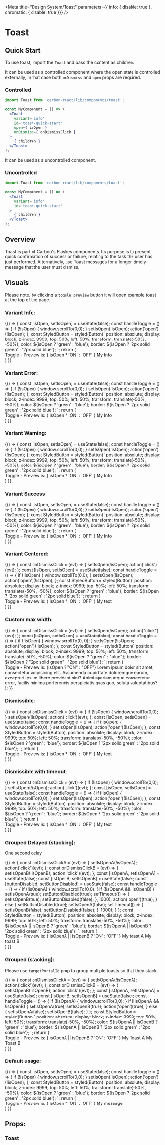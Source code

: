 
<Meta title="Design System/Toast" parameters={{ info: { disable: true }, chromatic: { disable: true }}} />

# Toast

## Quick Start

To use toast, import the `Toast` and pass the content as children.

It can be used as a controlled component where the open state is controlled externally,
in that case both `onDismiss` and `open` props are required.

### Controlled

```jsx
import Toast from 'carbon-react/lib/components/toast';

const MyComponent = () => (
  <Toast
    variant='info'
    id='toast-quick-start'
    open={ isOpen }
    onDismiss={ onDismissClick }
  >
    { children }
  </Toast>
);
```

It can be used as a uncontrolled component.

### Uncontrolled

```jsx
import Toast from 'carbon-react/lib/components/toast';

const MyComponent = () => (
  <Toast
    variant='info'
    id='toast-quick-start'
  >
    { children }
  </Toast>
);
```

## Overview
Toast is part of Carbon's Flashes components.
Its purpose is to present quick confirmation of success or failure, relating to the task the user has just performed. Alternatively, use Toast messages for a longer, timely message that the user must dismiss.

## Visuals
Please note, by clicking a `toggle preview` button it will open example toast at the top of the page.

### Variant Info:
<Preview>
  <Story
    name="variant-info"
    parameters={{ info: { disable: true }}}
  >
  {() => {
    const [isOpen, setIsOpen] = useState(false);
    const handleToggle = () => {
      if (!isOpen) {
        window.scrollTo(0,0);
      }
      setIsOpen(!isOpen);
      action('open')(!isOpen);
    };
    const StyledButton = styled(Button)`
      position: absolute;
      display: block;
      z-index: 9999;
      top: 50%;
      left: 50%;
      transform: translate(-50%, -50%);
      color: ${isOpen ? 'green' : 'blue'};
      border: ${isOpen ? '2px solid green' : '2px solid blue'};
    `;
    return (
      <div id="wrapper-variant-info">
        <StyledButton
          id="button-variant-info"
          key='button'
          onClick={ handleToggle }
        >
          Toggle - Preview is: { isOpen ? 'ON' : 'OFF' }
        </StyledButton>
        <Toast
          variant='info'
          id='toast-variant-info'
          open={ isOpen }
        >
          My Info
        </Toast>
      </div>
    )
  }}
  </Story>
</Preview>

### Variant Error:
<Preview>
  <Story
    name="variant-error"
    parameters={{ info: { disable: true }}}
  >
  {() => {
    const [isOpen, setIsOpen] = useState(false);
    const handleToggle = () => {
      if (!isOpen) {
        window.scrollTo(0,0);
      }
      setIsOpen(!isOpen);
      action('open')(!isOpen);
    };
    const StyledButton = styled(Button)`
      position: absolute;
      display: block;
      z-index: 9999;
      top: 50%;
      left: 50%;
      transform: translate(-50%, -50%);
      color: ${isOpen ? 'green' : 'blue'};
      border: ${isOpen ? '2px solid green' : '2px solid blue'};
    `;
    return (
      <div id="wrapper-variant-error">
        <StyledButton
          id='button-variant-error'
          key='button'
          onClick={ handleToggle }
        >
          Toggle - Preview is: { isOpen ? 'ON' : 'OFF' }
        </StyledButton>
        <Toast
          variant='error'
          id='toast-variant-error'
          open={ isOpen }
        >
          My Info
        </Toast>
      </div>
    )
  }}
  </Story>
</Preview>

### Variant Warning:
<Preview>
  <Story
    name="variant-warning"
    parameters={{ info: { disable: true }}}
  >
  {() => {
    const [isOpen, setIsOpen] = useState(false);
    const handleToggle = () => {
      if (!isOpen) {
        window.scrollTo(0,0);
      }
      setIsOpen(!isOpen);
      action('open')(!isOpen);
    };
    const StyledButton = styled(Button)`
      position: absolute;
      display: block;
      z-index: 9999;
      top: 50%;
      left: 50%;
      transform: translate(-50%, -50%);
      color: ${isOpen ? 'green' : 'blue'};
      border: ${isOpen ? '2px solid green' : '2px solid blue'};
    `;
    return (
      <div id="wrapper-variant-warning">
        <StyledButton
          id='button-variant-warning'
          key='button'
          onClick={ handleToggle }
        >
          Toggle - Preview is: { isOpen ? 'ON' : 'OFF' }
        </StyledButton>
        <Toast
          variant='warning'
          id='toast-variant-warning'
          open={ isOpen }
        >
          My Info
        </Toast>
      </div>
    )
  }}
  </Story>
</Preview>

### Variant Success

<Preview>
  <Story
    name="variant-success"
    parameters={{ info: { disable: true }}}
  >
  {() => {
    const [isOpen, setIsOpen] = useState(false);
    const handleToggle = () => {
      if (!isOpen) {
        window.scrollTo(0,0);
      }
      setIsOpen(!isOpen);
      action('open')(!isOpen);
    };
    const StyledButton = styled(Button)`
      position: absolute;
      display: block;
      z-index: 9999;
      top: 50%;
      left: 50%;
      transform: translate(-50%, -50%);
      color: ${isOpen ? 'green' : 'blue'};
      border: ${isOpen ? '2px solid green' : '2px solid blue'};
    `;
    return (
      <div id="wrapper-variant-success">
        <StyledButton
          id='button-variant-success'
          key='button'
          onClick={ handleToggle }
        >
          Toggle - Preview is: { isOpen ? 'ON' : 'OFF' }
        </StyledButton>
        <Toast
          variant='success'
          id='default-toast'
          open={ isOpen }
        >
          My Info
        </Toast>
      </div>
    )
  }}
  </Story>
</Preview>

### Variant Centered:

<Preview>
  <Story
    name="centered"
    parameters={{ info: { disable: true }}}
  >
  {() => {
    const onDismissClick = (evt) => {
      setIsOpen(!isOpen);
      action('click')(evt);
    };
    const [isOpen, setIsOpen] = useState(false);
    const handleToggle = () => {
      if (!isOpen) {
        window.scrollTo(0,0);
      }
      setIsOpen(!isOpen);
      action('open')(!isOpen);
    };
    const StyledButton = styled(Button)`
      position: absolute;
      display: block;
      z-index: 9999;
      top: 50%;
      left: 50%;
      transform: translate(-50%, -50%);
      color: ${isOpen ? 'green' : 'blue'};
      border: ${isOpen ? '2px solid green' : '2px solid blue'};
    `;
    return (
      <div id="wrapper-centered">
        <StyledButton
          id='button-variant-centered'
          key='button'
          onClick={ handleToggle }
        >
          Toggle - Preview is: { isOpen ? 'ON' : 'OFF' }
        </StyledButton>
        <Toast
          variant='warning'
          id='toast-centered'
          open={ isOpen }
          onDismiss={ onDismissClick }
          isCenter={ true }
        >
          My text
        </Toast>
      </div>
    )
  }}
  </Story>
</Preview>

### Custom max width:

<Preview>
  <Story name="custom-max-width" parameters={{ info: { disable: true } }}>
    {() => {
      const onDismissClick = (evt) => {
        setIsOpen(!isOpen);
        action("click")(evt);
      };
      const [isOpen, setIsOpen] = useState(false);
      const handleToggle = () => {
        if (!isOpen) {
          window.scrollTo(0, 0);
        }
        setIsOpen(!isOpen);
        action("open")(!isOpen);
      };
      const StyledButton = styled(Button)`
        position: absolute;
        display: block;
        z-index: 9999;
        top: 50%;
        left: 50%;
        transform: translate(-50%, -50%);
        color: ${isOpen ? "green" : "blue"};
        border: ${isOpen ? "2px solid green" : "2px solid blue"};
      `;
      return (
        <div id="wrapper-custom-width">
          <StyledButton
            id="button-custom-width"
            key="button"
            onClick={handleToggle}
          >
            Toggle - Preview is: {isOpen ? "ON" : "OFF"}
          </StyledButton>
          <Toast
            variant="warning"
            id="toast-custom-width"
            open={isOpen}
            onDismiss={onDismissClick}
            isCenter={true}
            maxWidth="550px"
          >
            Lorem ipsum dolor sit amet, consectetur adipisicing elit. Assumenda
            cupiditate doloremque earum, excepturi ipsum libero provident sint?
            Animi aperiam atque consectetur error, facilis minima perferendis
            perspiciatis quas quo, soluta voluptatibus?
          </Toast>
        </div>
      );
    }}
  </Story>
</Preview>

### Dismissible:

<Preview>
  <Story
    name="dismissible"
    parameters={{ info: { disable: true }}}
  >
  {() => {
    const onDismissClick = (evt) => {
      if (!isOpen) {
        window.scrollTo(0,0);
      }
      setIsOpen(!isOpen);
      action('click')(evt);
    };
    const [isOpen, setIsOpen] = useState(false);
    const handleToggle = () => {
      if (!isOpen) {
        window.scrollTo(0,0);
      }
      setIsOpen(!isOpen);
      action('open')(!isOpen);
    };
    const StyledButton = styled(Button)`
      position: absolute;
      display: block;
      z-index: 9999;
      top: 50%;
      left: 50%;
      transform: translate(-50%, -50%);
      color: ${isOpen ? 'green' : 'blue'};
      border: ${isOpen ? '2px solid green' : '2px solid blue'};
    `;
    return (
      <div id="wrapper-dismissible">
        <StyledButton
          id='button-toast-dismissible'
          key='button'
          onClick={ handleToggle }
        >
          Toggle - Preview is: { isOpen ? 'ON' : 'OFF' }
        </StyledButton>
        <Toast
          variant='warning'
          id='toast-dismissible'
          open={ isOpen }
          onDismiss={ onDismissClick }
          isCenter={ true }
        >
          My text
        </Toast>
      </div>
    )
  }}
  </Story>
</Preview>

### Dismissible with timeout:

<Preview>
  <Story
    name="dismissible-with-timeout"
    parameters={{ info: { disable: true }}}
  >
  {() => {
    const onDismissClick = (evt) => {
      if (!isOpen) {
        window.scrollTo(0,0);
      }
      setIsOpen(!isOpen);
      action('click')(evt);
    };
    const [isOpen, setIsOpen] = useState(false);
    const handleToggle = () => {
      if (!isOpen) {
        window.scrollTo(0,0);
      }
      setIsOpen(!isOpen);
      action('open')(!isOpen);
    };
    const StyledButton = styled(Button)`
      position: absolute;
      display: block;
      z-index: 9999;
      top: 50%;
      left: 50%;
      transform: translate(-50%, -50%);
      color: ${isOpen ? 'green' : 'blue'};
      border: ${isOpen ? '2px solid green' : '2px solid blue'};
    `;
    return (
      <div id="wrapper-dismissible">
        <StyledButton
          id='button-toast-dismissible'
          key='button'
          onClick={ handleToggle }
        >
          Toggle - Preview is: { isOpen ? 'ON' : 'OFF' }
        </StyledButton>
        <Toast
          variant='warning'
          id='toast-dismissible'
          open={ isOpen }
          onDismiss={ onDismissClick }
          isCenter={ true }
          timeout={ 2000 }
        >
          My text
        </Toast>
      </div>
    )
  }}
  </Story>
</Preview>

### Grouped Delayed (stacking):

One second delay

<Preview>
  <Story name="stacked-delayed" parameters={{ info: { disable: true }}} >
  {() => {
    const onDismissClickA = (evt) => {
      setIsOpenA(!isOpenA);
      action('click')(evt);
    };
    const onDismissClickB = (evt) => {
      setIsOpenB(!isOpenB);
      action('click')(evt);
    };
    const [isOpenA, setIsOpenA] = useState(false);
    const [isOpenB, setIsOpenB] = useState(false);
    const [buttonDisabled, setButtonDisabled] = useState(false);
    const handleToggle = () => {
      if (!isOpenA) {
        window.scrollTo(0,0);
      }
      if (!isOpenA && !isOpenB) {
        setIsOpenA(true);
        setButtonDisabled(true);
        setTimeout(() => {
          setIsOpenB(true);
          setButtonDisabled(false);
        }, 1000);
        action('open')(true);
      }
      else {
        setButtonDisabled(true);
        setIsOpenA(false);
        setTimeout(() => {
          setIsOpenB(false);
          setButtonDisabled(false);
        }, 1000);
      }
    };
    const StyledButton = styled(Button)`
      position: absolute;
      display: block;
      z-index: 9999;
      top: 50%;
      left: 50%;
      transform: translate(-50%, -50%);
      color: ${isOpenA || isOpenB ? 'green' : 'blue'};
      border: ${isOpenA || isOpenB ? '2px solid green' : '2px solid blue'};
    `;
    return (
      <div id="wrapper-stacked-delayed">
        <StyledButton
          id='button-stacked-delayed'
          key='button'
          onClick={ handleToggle }
          disabled={ buttonDisabled }
        >
          Toggle - Preview is: { isOpenA || isOpenB ? 'ON' : 'OFF' }
        </StyledButton>
        <Toast
          id="toast-stacked-delayed-a"
          variant='warning'
          open={ isOpenA }
          onDismiss={ onDismissClickA }
          isCenter={ true }
          targetPortalId='stacked-delay'
        >
          My toast A
        </Toast>
        <Toast
          id="toast-stacked-delayed-b"
          variant='error'
          open={ isOpenB }
          onDismiss={ onDismissClickB }
          isCenter={ true }
          targetPortalId='stacked-delay'
        >
          My toast B
        </Toast>
      </div>
    )
  }}
  </Story>
</Preview>

### Grouped (stacking):

Please use `targetPortalId` prop to group multiple toasts so that they stack.

<Preview>
  <Story name="stacked" parameters={{ info: { disable: true }}} >
  {() => {
    const onDismissClickA = (evt) => {
      setIsOpenA(!isOpenA);
      action('click')(evt);
    };
    const onDismissClickB = (evt) => {
      setIsOpenB(!isOpenB);
      action('click')(evt);
    };
    const [isOpenA, setIsOpenA] = useState(false);
    const [isOpenB, setIsOpenB] = useState(false);
    const handleToggle = () => {
      if (!isOpenA) {
        window.scrollTo(0,0);
      }
      if (!isOpenA && !isOpenB) {
        setIsOpenA(true);
        setIsOpenB(true);
        action('open')(true);
      }
      else {
        setIsOpenA(false);
        setIsOpenB(false);
      }
    };
    const StyledButton = styled(Button)`
      position: absolute;
      display: block;
      z-index: 9999;
      top: 50%;
      left: 50%;
      transform: translate(-50%, -50%);
      color: ${isOpenA || isOpenB ? 'green' : 'blue'};
      border: ${isOpenA || isOpenB ? '2px solid green' : '2px solid blue'};
    `;
    return (
      <div id="wrapper-stacked">
        <StyledButton
          id='button-stacked'
          key='button'
          onClick={ handleToggle }
        >
          Toggle - Preview is: { isOpenA || isOpenB ? 'ON' : 'OFF' }
        </StyledButton>
        <Toast
          id="toast-stacked-a"
          variant='success'
          open={ isOpenA }
          onDismiss={ onDismissClickA }
          isCenter={ true }
          targetPortalId='stacked'
        >
          My Toast A
        </Toast>
        <Toast
          id="toast-stacked-b"
          variant='warning'
          open={ isOpenB }
          onDismiss={ onDismissClickB }
          isCenter={ true }
          targetPortalId='stacked'
        >
          My Toast B
        </Toast>
      </div>
    )
  }}
  </Story>
</Preview>

### Default usage:

<Preview>
  <Story name="default" parameters={{ info: { disable: true }}} >
  {() => {
    const [isOpen, setIsOpen] = useState(false);
    const handleToggle = () => {
      if (!isOpen) {
        window.scrollTo(0,0);
      }
      setIsOpen(!isOpen);
      action('open')(!isOpen);
    };
    const StyledButton = styled(Button)`
      position: absolute;
      display: block;
      z-index: 9999;
      top: 50%;
      left: 50%;
      transform: translate(-50%, -50%);
      color: ${isOpen ? 'green' : 'blue'};
      border: ${isOpen ? '2px solid green' : '2px solid blue'};
    `;
    return (
      <div id="wrapper-default">
        <StyledButton
          id='button-default'
          key='button'
          onClick={ handleToggle }
        >
          Toggle - Preview is: { isOpen ? 'ON' : 'OFF' }
        </StyledButton>
        <Toast
          id='toast-default'
          variant='success'
          open={ isOpen }
        >
          My message
        </Toast>
      </div>
    )
  }}
  </Story>
</Preview>

## Props:

### Toast

<Props of={Toast} />
